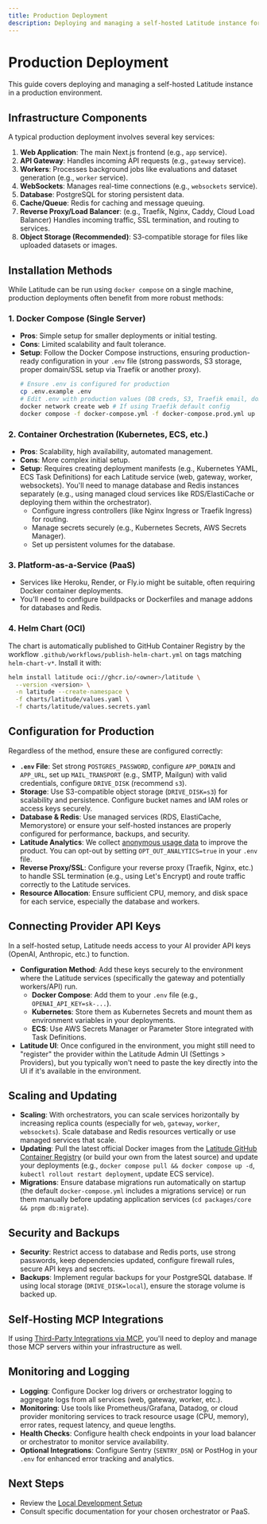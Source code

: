 ```yaml
---
title: Production Deployment
description: Deploying and managing a self-hosted Latitude instance for production use.
---
```


# Production Deployment

This guide covers deploying and managing a self-hosted Latitude instance in a production environment.

## Infrastructure Components

A typical production deployment involves several key services:

1.  **Web Application**: The main Next.js frontend (e.g., `app` service).
2.  **API Gateway**: Handles incoming API requests (e.g., `gateway` service).
3.  **Workers**: Processes background jobs like evaluations and dataset generation (e.g., `worker` service).
4.  **WebSockets**: Manages real-time connections (e.g., `websockets` service).
5.  **Database**: PostgreSQL for storing persistent data.
6.  **Cache/Queue**: Redis for caching and message queuing.
7.  **Reverse Proxy/Load Balancer**: (e.g., Traefik, Nginx, Caddy, Cloud Load Balancer) Handles incoming traffic, SSL termination, and routing to services.
8.  **Object Storage (Recommended)**: S3-compatible storage for files like uploaded datasets or images.

## Installation Methods

While Latitude can be run using `docker compose` on a single machine, production deployments often benefit from more robust methods:

### 1. Docker Compose (Single Server)

- **Pros**: Simple setup for smaller deployments or initial testing.
- **Cons**: Limited scalability and fault tolerance.
- **Setup**: Follow the Docker Compose instructions, ensuring production-ready configuration in your `.env` file (strong passwords, S3 storage, proper domain/SSL setup via Traefik or another proxy).
  ```bash
  # Ensure .env is configured for production
  cp .env.example .env
  # Edit .env with production values (DB creds, S3, Traefik email, domain, etc.)
  docker network create web # If using Traefik default config
  docker compose -f docker-compose.yml -f docker-compose.prod.yml up -d
  ```

### 2. Container Orchestration (Kubernetes, ECS, etc.)

- **Pros**: Scalability, high availability, automated management.
- **Cons**: More complex initial setup.
- **Setup**: Requires creating deployment manifests (e.g., Kubernetes YAML, ECS Task Definitions) for each Latitude service (web, gateway, worker, websockets). You'll need to manage database and Redis instances separately (e.g., using managed cloud services like RDS/ElastiCache or deploying them within the orchestrator).
  - Configure ingress controllers (like Nginx Ingress or Traefik Ingress) for routing.
  - Manage secrets securely (e.g., Kubernetes Secrets, AWS Secrets Manager).
  - Set up persistent volumes for the database.

### 3. Platform-as-a-Service (PaaS)

- Services like Heroku, Render, or Fly.io might be suitable, often requiring Docker container deployments.
- You'll need to configure buildpacks or Dockerfiles and manage addons for databases and Redis.

### 4. Helm Chart (OCI)

The chart is automatically published to GitHub Container Registry by the workflow
`.github/workflows/publish-helm-chart.yml` on tags matching `helm-chart-v*`. Install it with:

```bash
helm install latitude oci://ghcr.io/<owner>/latitude \
  --version <version> \
  -n latitude --create-namespace \
  -f charts/latitude/values.yaml \
  -f charts/latitude/values.secrets.yaml
```

## Configuration for Production

Regardless of the method, ensure these are configured correctly:

- **`.env` File**: Set strong `POSTGRES_PASSWORD`, configure `APP_DOMAIN` and `APP_URL`, set up `MAIL_TRANSPORT` (e.g., SMTP, Mailgun) with valid credentials, configure `DRIVE_DISK` (recommend `s3`).
- **Storage**: Use S3-compatible object storage (`DRIVE_DISK=s3`) for scalability and persistence. Configure bucket names and IAM roles or access keys securely.
- **Database & Redis**: Use managed services (RDS, ElastiCache, Memorystore) or ensure your self-hosted instances are properly configured for performance, backups, and security.
- **Latitude Analytics**: We collect [anonymous usage data](https://github.com/latitude-dev/latitude-llm/blob/main/packages/core/src/lib/analytics/collectors/OpenSource.ts) to improve the product. You can opt-out by setting `OPT_OUT_ANALYTICS=true` in your `.env` file.
- **Reverse Proxy/SSL**: Configure your reverse proxy (Traefik, Nginx, etc.) to handle SSL termination (e.g., using Let's Encrypt) and route traffic correctly to the Latitude services.
- **Resource Allocation**: Ensure sufficient CPU, memory, and disk space for each service, especially the database and workers.

## Connecting Provider API Keys

In a self-hosted setup, Latitude needs access to your AI provider API keys (OpenAI, Anthropic, etc.) to function.

- **Configuration Method**: Add these keys securely to the environment where the Latitude services (specifically the gateway and potentially workers/API) run.
  - **Docker Compose**: Add them to your `.env` file (e.g., `OPENAI_API_KEY=sk-...`).
  - **Kubernetes**: Store them as Kubernetes Secrets and mount them as environment variables in your deployments.
  - **ECS**: Use AWS Secrets Manager or Parameter Store integrated with Task Definitions.
- **Latitude UI**: Once configured in the environment, you might still need to "register" the provider within the Latitude Admin UI (Settings > Providers), but you typically won't need to paste the key directly into the UI if it's available in the environment.

## Scaling and Updating

- **Scaling**: With orchestrators, you can scale services horizontally by increasing replica counts (especially for `web`, `gateway`, `worker`, `websockets`). Scale database and Redis resources vertically or use managed services that scale.
- **Updating**: Pull the latest official Docker images from the [Latitude GitHub Container Registry](https://github.com/orgs/latitude-dev/packages) (or build your own from the latest source) and update your deployments (e.g., `docker compose pull && docker compose up -d`, `kubectl rollout restart deployment`, update ECS service).
- **Migrations**: Ensure database migrations run automatically on startup (the default `docker-compose.yml` includes a migrations service) or run them manually before updating application services (`cd packages/core && pnpm db:migrate`).

## Security and Backups

- **Security**: Restrict access to database and Redis ports, use strong passwords, keep dependencies updated, configure firewall rules, secure API keys and secrets.
- **Backups**: Implement regular backups for your PostgreSQL database. If using local storage (`DRIVE_DISK=local`), ensure the storage volume is backed up.

## Self-Hosting MCP Integrations

If using [Third-Party Integrations via MCP](/guides/integration/mcp-integrations), you'll need to deploy and manage those MCP servers within your infrastructure as well.

## Monitoring and Logging

- **Logging**: Configure Docker log drivers or orchestrator logging to aggregate logs from all services (web, gateway, worker, etc.).
- **Monitoring**: Use tools like Prometheus/Grafana, Datadog, or cloud provider monitoring services to track resource usage (CPU, memory), error rates, request latency, and queue lengths.
- **Health Checks**: Configure health check endpoints in your load balancer or orchestrator to monitor service availability.
- **Optional Integrations**: Configure Sentry (`SENTRY_DSN`) or PostHog in your `.env` for enhanced error tracking and analytics.

## Next Steps

- Review the [Local Development Setup](/guides/self-hosted/development-setup)
- Consult specific documentation for your chosen orchestrator or PaaS.

